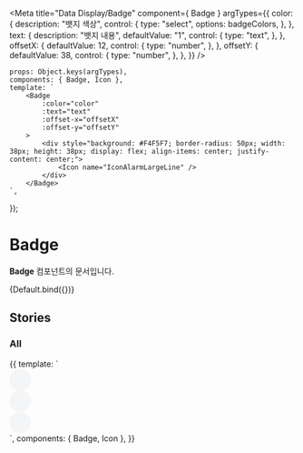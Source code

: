 
<Meta
    title="Data Display/Badge"
    component={ Badge }
    argTypes={{
        color: {
            description: "뱃지 색상",
            control: {
                type: "select",
                options: badgeColors,
            },
        },
        text: {
            description: "뱃지 내용",
            defaultValue: "1",
            control: {
                type: "text",
            },
        },
        offsetX: {
            defaultValue: 12,
            control: {
                type: "number",
            },
        },
        offsetY: {
            defaultValue: 38,
            control: {
                type: "number",
            },
        },
    }}
/>

    props: Object.keys(argTypes),
    components: { Badge, Icon },
    template: `
        <Badge
            :color="color"
            :text="text"
            :offset-x="offsetX"
            :offset-y="offsetY"
        >
            <div style="background: #F4F5F7; border-radius: 50px; width: 38px; height: 38px; display: flex; align-items: center; justify-content: center;">
                <Icon name="IconAlarmLargeLine" />
            </div>
        </Badge>
    `,
});

# Badge

**Badge** 컴포넌트의 문서입니다.

<Story name="Default" height="100px">
    {Default.bind({})}
</Story>

<ArgsTable story="Default" />

## Stories
### All
<Canvas>
    <Story name="All" height="100px">
        {{
            template: `
                <div>
                    <Badge
                        text="1"
                        :offset-x="12"
                        :offset-y="38"
                    >
                        <div style="background: #F4F5F7; border-radius: 50px; width: 38px; height: 38px; display: flex; align-items: center; justify-content: center;">
                            <Icon name="IconAlarmLargeLine" />
                        </div>
                    </Badge>
                    <Badge
                        text="99+"
                        :offset-x="12"
                        :offset-y="38"
                        style="margin: 0 24px"
                    >
                        <div style="background: #F4F5F7; border-radius: 50px; width: 38px; height: 38px; display: flex; align-items: center; justify-content: center;">
                            <Icon name="IconAlarmLargeLine" />
                        </div>
                    </Badge>
                    <Badge
                        text="N"
                        :offset-x="12"
                        :offset-y="38"
                    >
                        <div style="background: #F4F5F7; border-radius: 50px; width: 38px; height: 38px; display: flex; align-items: center; justify-content: center;">
                            <Icon name="IconAlarmLargeLine" />
                        </div>
                    </Badge>
                </div>
            `,
            components: { Badge, Icon },
        }}
    </Story>
</Canvas>

